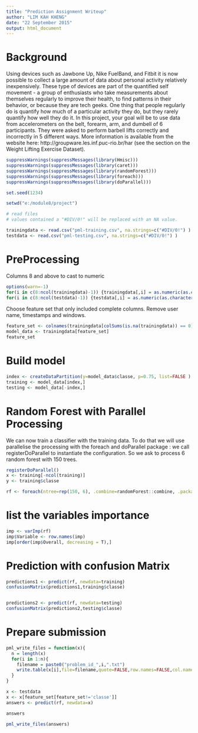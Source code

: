 ```yaml
---
title: "Prediction Assignment Writeup"
author: "LIM KAH KHENG"
date: "22 September 2015"
output: html_document
---
```


# Background


Using devices such as Jawbone Up, Nike FuelBand, and Fitbit it is now possible to collect a large amount of data about personal activity relatively inexpensively. These type of devices are part of the quantified self movement - a group of enthusiasts who take measurements about themselves regularly to improve their health, to find patterns in their behavior, or because they are tech geeks. One thing that people regularly do is quantify how much of a particular activity they do, but they rarely quantify how well they do it. In this project, your goal will be to use data from accelerometers on the belt, forearm, arm, and dumbell of 6 participants. They were asked to perform barbell lifts correctly and incorrectly in 5 different ways. More information is available from the website here: http://groupware.les.inf.puc-rio.br/har (see the section on the Weight Lifting Exercise Dataset). 

```r

suppressWarnings(suppressMessages(library(Hmisc)))
suppressWarnings(suppressMessages(library(caret)))
suppressWarnings(suppressMessages(library(randomForest)))
suppressWarnings(suppressMessages(library(foreach)))
suppressWarnings(suppressMessages(library(doParallel)))

set.seed(1234)

setwd("e:/module8/project")

# read files
# values contained a "#DIV/0!" will be replaced with an NA value.

trainingdata <- read.csv("pml-training.csv", na.strings=c("#DIV/0!") )
testdata <- read.csv("pml-testing.csv", na.strings=c("#DIV/0!") )

```


# PreProcessing

Columns 8 and above to cast to numeric

```r

options(warn=-1)
for(i in c(8:ncol(trainingdata)-1)) {trainingdata[,i] = as.numeric(as.character(trainingdata[,i]))}
for(i in c(8:ncol(testdata)-1)) {testdata[,i] = as.numeric(as.character(testdata[,i]))}
```


Choose feature set that only included complete columns. Remove user name, timestamps and windows. 
```r

feature_set <- colnames(trainingdata[colSums(is.na(trainingdata)) == 0])[-(1:7)]
model_data <- trainingdata[feature_set]
feature_set
```

# Build model
```r
index <- createDataPartition(y=model_data$classe, p=0.75, list=FALSE )
training <- model_data[index,]
testing <- model_data[-index,]
```

# Random Forest with Parallel Processing

We can now train a classifier with the training data. To do that we will use parallelise the processing with the foreach and doParallel package : we call registerDoParallel to instantiate the configuration. So we ask to process 6 random forest with 150 trees.

```r
registerDoParallel()
x <- training[-ncol(training)]
y <- training$classe

rf <- foreach(ntree=rep(150, 6), .combine=randomForest::combine, .packages='randomForest') %dopar% {randomForest(x, y, ntree=ntree)}
```


# list the variables importance

```r
imp <- varImp(rf)
imp$Variable <- row.names(imp)
imp[order(imp$Overall, decreasing = T),]

```

# Prediction with confusion Matrix

```r
predictions1 <- predict(rf, newdata=training)
confusionMatrix(predictions1,training$classe)


predictions2 <- predict(rf, newdata=testing)
confusionMatrix(predictions2,testing$classe)

```


# Prepare submission

```r
pml_write_files = function(x){
  n = length(x)
  for(i in 1:n){
    filename = paste0("problem_id_",i,".txt")
    write.table(x[i],file=filename,quote=FALSE,row.names=FALSE,col.names=FALSE)
  }
}

x <- testdata
x <- x[feature_set[feature_set!='classe']]
answers <- predict(rf, newdata=x)

answers

pml_write_files(answers)





```










